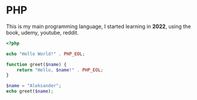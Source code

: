 # PHP
This is my main programming language, I started learning in **2022**, using the book, udemy, youtube, reddit.

```php
<?php

echo "Hello World!" . PHP_EOL;

function greet($name) {
    return "Hello, $name!" . PHP_EOL;
}

$name = "Aleksander";
echo greet($name);


```